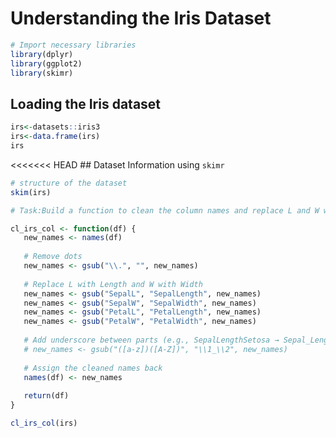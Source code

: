 # Understanding the Iris Dataset

```r
# Import necessary libraries
library(dplyr)
library(ggplot2)
library(skimr)
```

## Loading the Iris dataset

```r
irs<-datasets::iris3
irs<-data.frame(irs)
irs
```

\<\<\<\<\<\<\< HEAD \## Dataset Information using `skimr`

```r
# structure of the dataset
skim(irs)
```

```r
# Task:Build a function to clean the column names and replace L and W with Length and Width.

cl_irs_col <- function(df) {
   new_names <- names(df)
   
   # Remove dots
   new_names <- gsub("\\.", "", new_names)
   
   # Replace L with Length and W with Width
   new_names <- gsub("SepalL", "SepalLength", new_names)
   new_names <- gsub("SepalW", "SepalWidth", new_names)
   new_names <- gsub("PetalL", "PetalLength", new_names)
   new_names <- gsub("PetalW", "PetalWidth", new_names)
   
   # Add underscore between parts (e.g., SepalLengthSetosa → Sepal_Length_Setosa)
   # new_names <- gsub("([a-z])([A-Z])", "\\1_\\2", new_names)
   
   # Assign the cleaned names back
   names(df) <- new_names
   
   return(df)
}

cl_irs_col(irs)
```
